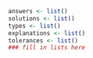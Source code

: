 ```r
answers <- list()
solutions <- list()
types <- list()
explanations <- list() 
tolerances <- list()
### fill in lists here 
```
